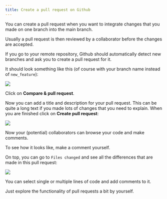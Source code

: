 ```yaml
---
title: Create a pull request on Github
---
```


You can create a pull request when you want to integrate changes that you made on
one branch into the main branch. 

Usually a pull request is then reviewed by a collaborator before the changes are 
accepted.

If you go to your remote repository, Github should automatically detect
new branches and ask you to create a pull request for it.

It should look something like this (of course with your branch name instead of `new_feature`):

![](img/github-pr.png)

Click on **Compare & pull request**.

Now you can add a title and description for your pull request. This can be quite a
long text if you made lots of changes that you need to explain.
When you are finished click on **Create pull request**:

![](img/github-pr-description.png)

Now your (potential) collaborators can browse your code and make comments.

To see how it looks like, make a comment yourself.

On top, you can go to `Files changed` and see all the differences that are made in this pull request:

![](img/github-pr-comment.png)

You can select single or multiple lines of code and add comments to it.

Just explore the functionality of pull requests a bit by yourself.






